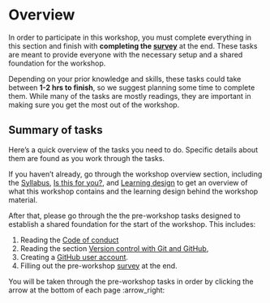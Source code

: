 # Overview {#sec-pre-workshop}

In order to participate in this workshop, you must complete everything
in this section and finish with **completing the
[survey](/pre-workshop/pre-survey.qmd)** at the end. These tasks are meant to provide everyone with the necessary setup and a shared foundation for the workshop.

Depending on your prior knowledge and skills, these tasks could take between
**1-2 hrs to finish**, so we suggest planning some time to complete
them. While many of the tasks are mostly readings, they are important in
making sure you get the most out of the workshop.

## Summary of tasks

Here's a quick overview of the tasks you need to do. Specific details
about them are found as you work through the tasks.

If you haven't already, go through the workshop overview section,
including the [Syllabus](/overview/syllabus.qmd), [Is this for
you?](/overview/is-it-for-you.qmd), and [Learning
design](/overview/learning-design.qmd) to get an overview of what this
workshop contains and the learning design behind the workshop material.

After that, please go through the the pre-workshop tasks designed to establish a shared foundation for the start of the workshop. This includes:

1.  Reading the [Code of conduct](/pre-workshop/code-of-conduct.qmd)
2.  Reading the section [Version control with Git and
    GitHub](/pre-workshop/git-and-github.qmd),
3.  Creating a [GitHub user account](/pre-workshop/github-account.qmd).
4.  Filling out the pre-workshop [survey](/pre-workshop/pre-survey.qmd)
    at the end.

::: callout-tip
You will be taken through the pre-workshop tasks in order by clicking
the arrow at the bottom of each page :arrow_right:
:::
